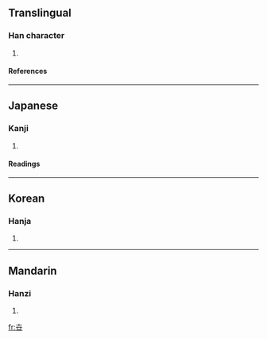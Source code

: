 {{see|世}}

==Translingual==
===Han character===
{{Han char|rad=十|as=04|sn=6|four=|canj=十廿 (JT), X十廿 (XJT)}}
# {{defn|Han}}
====References====
{{Han ref|kx=0156.120|dkj=02714|dj=0355.110|hdz=10060.090|uh=534B|ud=21323}}
----
==Japanese==
===Kanji===
{{ja-kanji|grade=|rs=十04}}
# {{defn|Japanese}} 
====Readings====
{{ja-readings|on=[[せい]] (sei)|kun=[[よ]] (yo)}}
----
==Korean==
===Hanja===
{{ko-hanja|hangeul=세|rv=se|mr=se}}
# {{defn|Korean}}
----
==Mandarin==
===Hanzi===
{{cmn-hanzi|pin=[[shì]] (shi4)|wg=shih<sup>4</sup>}}
# {{defn|Mandarin}}

[[fr:卋]]
